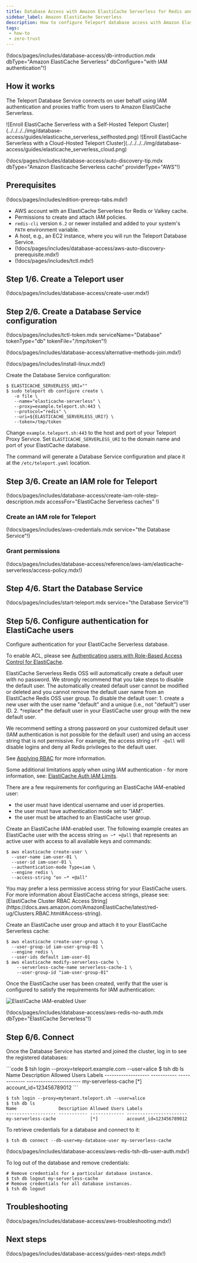 ```yaml
---
title: Database Access with Amazon ElastiCache Serverless for Redis and Valkey
sidebar_label: Amazon ElastiCache Serverless
description: How to configure Teleport database access with Amazon ElastiCache Serverless for Redis and Valkey.
tags:
 - how-to
 - zero-trust
---
```


(!docs/pages/includes/database-access/db-introduction.mdx dbType="Amazon ElastiCache Serverless" dbConfigure="with IAM authentication"!)

## How it works

The Teleport Database Service connects on user behalf using IAM authentication and proxies traffic from users to Amazon ElastiCache Serverless.

<Tabs>
<TabItem scope={["oss", "enterprise"]} label="Self-Hosted">
![Enroll ElastiCache Serverless with a Self-Hosted Teleport Cluster](../../../../img/database-access/guides/elasticache_serverless_selfhosted.png)
</TabItem>
<TabItem scope={["cloud","team"]} label="Teleport Cloud">
![Enroll ElastiCache Serverless with a Cloud-Hosted Teleport Cluster](../../../../img/database-access/guides/elasticache_serverless_cloud.png)
</TabItem>

</Tabs>

(!docs/pages/includes/database-access/auto-discovery-tip.mdx dbType="Amazon Elasticache Serverless cache" providerType="AWS"!)

## Prerequisites

(!docs/pages/includes/edition-prereqs-tabs.mdx!)

- AWS account with an ElastiCache Serverless for Redis or Valkey cache.
- Permissions to create and attach IAM policies.
- `redis-cli` version `6.2` or newer installed and added to your system's `PATH` environment variable.
- A host, e.g., an EC2 instance, where you will run the Teleport Database
  Service.
- (!docs/pages/includes/database-access/aws-auto-discovery-prerequisite.mdx!)
- (!docs/pages/includes/tctl.mdx!)

## Step 1/6. Create a Teleport user

(!docs/pages/includes/database-access/create-user.mdx!)

## Step 2/6. Create a Database Service configuration

(!docs/pages/includes/tctl-token.mdx serviceName="Database" tokenType="db" tokenFile="/tmp/token"!)

(!docs/pages/includes/database-access/alternative-methods-join.mdx!)

(!docs/pages/includes/install-linux.mdx!)

Create the Database Service configuration:
```code
$ ELASTICACHE_SERVERLESS_URI=""
$ sudo teleport db configure create \
   -o file \
   --name="elasticache-serverless" \
   --proxy=example.teleport.sh:443 \
   --protocol="redis" \
   --uri=${ELASTICACHE_SERVERLESS_URI?} \
   --token=/tmp/token
```

Change `example.teleport.sh:443` to the host and port of your Teleport Proxy
Service. Set `ELASTICACHE_SERVERLESS_URI` to the domain name and port of your ElastiCache
database.

The command will generate a Database Service configuration and place it at the
`/etc/teleport.yaml` location.

## Step 3/6. Create an IAM role for Teleport

(!docs/pages/includes/database-access/create-iam-role-step-description.mdx accessFor="ElastiCache Serverless caches" !)

### Create an IAM role for Teleport

(!docs/pages/includes/aws-credentials.mdx service="the Database Service"!)

### Grant permissions

(!docs/pages/includes/database-access/reference/aws-iam/elasticache-serverless/access-policy.mdx!)

## Step 4/6. Start the Database Service

(!docs/pages/includes/start-teleport.mdx service="the Database Service"!)

## Step 5/6. Configure authentication for ElastiCache users

Configure authentication for your ElastiCache Serverless database.

To enable ACL, please see [Authenticating users with Role-Based Access
Control for
ElastiCache](https://docs.aws.amazon.com/AmazonElastiCache/latest/dg/Clusters.RBAC.html).

<Admonition type="warning">
ElastiCache Serverless Redis OSS will automatically create a default user with no password.
We strongly recommend that you take steps to disable the default user.
The automatically created default user cannot be modified or deleted and you cannot remove the default user name from an ElastiCache Redis OSS user group.
To disable the default user:
1. create a new user with the user name "default" and a unique (i.e., not "default") user ID.
2. *replace* the default user in your ElastiCache user group with the new default user.

We recommend setting a strong password on your customized default user (IAM authentication is not possible for the default user) and using an access string that is not permissive.
For example, the access string `off -@all` will disable logins and deny all Redis privileges to the default user.

See [Applying RBAC](https://docs.aws.amazon.com/AmazonElastiCache/latest/dg/Clusters.RBAC.html#rbac-using) for more information.
</Admonition>

Some additional limitations apply when using IAM authentication - for more
information, see:
[ElastiCache Auth IAM Limits](https://docs.aws.amazon.com/AmazonElastiCache/latest/red-ug/auth-iam.html#auth-iam-limits).

There are a few requirements for configuring an ElastiCache IAM-enabled user:
- the user must have identical username and user id properties.
- the user must have authentication mode set to "IAM".
- the user must be attached to an ElastiCache user group.

Create an ElastiCache IAM-enabled user.
The following example creates an ElastiCache user with the access string
`on ~* +@all` that represents an active user with access to all available keys
and commands:
```code
$ aws elasticache create-user \
  --user-name iam-user-01 \
  --user-id iam-user-01 \
  --authentication-mode Type=iam \
  --engine redis \
  --access-string "on ~* +@all"
```

<Admonition type="note" title="Access Strings">
You may prefer a less permissive access string for your ElastiCache users.
For more information about ElastiCache access strings, please see:
[ElastiCache Cluster RBAC Access String](https://docs.aws.amazon.com/AmazonElastiCache/latest/red-ug/Clusters.RBAC.html#Access-string).
</Admonition>

Create an ElastiCache user group and attach it to your ElastiCache Serverless cache:
```code
$ aws elasticache create-user-group \
  --user-group-id iam-user-group-01 \
  --engine redis \
  --user-ids default iam-user-01
$ aws elasticache modify-serverless-cache \
    --serverless-cache-name serverless-cache-1 \
    --user-group-id "iam-user-group-01"
```

Once the ElastiCache user has been created, verify that the user is configured
to satisfy the requirements for IAM authentication:

![ElastiCache IAM-enabled User](../../../../img/database-access/guides/redis/redis-aws-iam-user@2x.png)

(!docs/pages/includes/database-access/aws-redis-no-auth.mdx dbType="ElastiCache Serverless"!)

## Step 6/6. Connect

Once the Database Service has started and joined the cluster, log in to see the
registered databases:

<Tabs>
<TabItem scope={["oss", "enterprise"]} label="Self-Hosted">
```code
$ tsh login --proxy=teleport.example.com --user=alice
$ tsh db ls
Name                Description Allowed Users Labels
------------------- ----------- ------------- -----------------------
my-serverless-cache             [*]           account_id=123456789012
```

</TabItem>
<TabItem scope={["cloud"]} label="Teleport Enterprise Cloud">

```code
$ tsh login --proxy=mytenant.teleport.sh --user=alice
$ tsh db ls
Name                Description Allowed Users Labels
------------------- ----------- ------------- -----------------------
my-serverless-cache             [*]           account_id=123456789012
```

</TabItem>

</Tabs>

To retrieve credentials for a database and connect to it:

```code
$ tsh db connect --db-user=my-database-user my-serverless-cache
```

(!docs/pages/includes/database-access/aws-redis-tsh-db-user-auth.mdx!)

To log out of the database and remove credentials:

```code
# Remove credentials for a particular database instance.
$ tsh db logout my-serverless-cache
# Remove credentials for all database instances.
$ tsh db logout
```

## Troubleshooting

(!docs/pages/includes/database-access/aws-troubleshooting.mdx!)

## Next steps

(!docs/pages/includes/database-access/guides-next-steps.mdx!)
